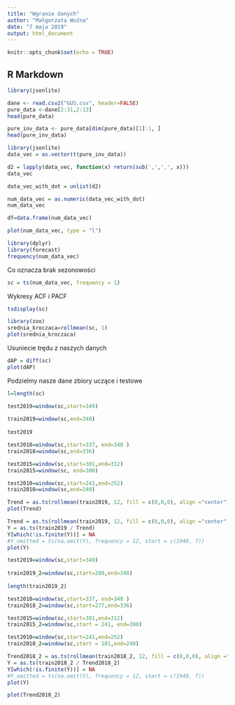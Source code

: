 ```yaml
---
title: "Wgranie danych"
author: "Małgorzata Woźna"
date: "7 maja 2019"
output: html_document
---
```


```r
knitr::opts_chunk$set(echo = TRUE)
```

## R Markdown
```r
library(jsonlite)

dane <- read.csv2("GUS.csv", header=FALSE)
pure_data <-dane[2:31,2:13]
head(pure_data)
```

```r
pure_inv_data <- pure_data[dim(pure_data)[1]:1, ]
head(pure_inv_data)
```



```r
library(jsonlite)
data_vec = as.vector(t(pure_inv_data))
```

```r
d2 = lapply(data_vec, function(x) return(sub(',','.', x)))
data_vec
```
```r
data_vec_with_dot = unlist(d2)
```


```r
num_data_vec = as.numeric(data_vec_with_dot)
num_data_vec
```
```r
df=data.frame(num_data_vec)
```


```r
plot(num_data_vec, type = "l")
```
```r
library(dplyr)
library(forecast)
frequency(num_data_vec)
```
Co oznacza brak sezonowości

```r
sc = ts(num_data_vec, frequency = 1)
```
Wykresy ACF i PACF

```r
tsdisplay(sc)
```

```r
library(zoo)
srednia_kroczaca=rollmean(sc, 1)
plot(srednia_kroczaca)
```

Usuniecie trędu z naszych danych

```r
dAP = diff(sc)
plot(dAP)
```

Podzielmy nasze dane zbiory uczące i testowe
```r
l=length(sc)

```
```r
test2019=window(sc,start=349)
  
train2019=window(sc,end=348)
  
test2019
```
```r
test2018=window(sc,start=337, end=348 )
train2018=window(sc,end=336)
```
```r
test2015=window(sc,start=301,end=312)
train2015=window(sc, end=300)
```
```r
test2010=window(sc,start=241,end=252)
train2010=window(sc,end=240)
```

```r
Trend = as.ts(rollmean(train2019, 12, fill = c(0,0,0), align ="center"))
plot(Trend)
```


```r
Trend = as.ts(rollmean(train2019, 12, fill = c(0,0,0), align ="center"))
Y = as.ts(train2019 / Trend)
Y[which(!is.finite(Y))] = NA
#Y_omitted = ts(na.omit(Y), frequency = 12, start = c(1949, 7))
plot(Y)
```
```r
test2019=window(sc,start=349)
  
train2019_2=window(sc,start=289,end=348)
  
length(train2019_2)
```
```r
test2018=window(sc,start=337, end=348 )
train2018_2=window(sc,start=277,end=336)
```
```r
test2015=window(sc,start=301,end=312)
train2015_2=window(sc,start = 241, end=300)
```
```r
test2010=window(sc,start=241,end=252)
train2010_2=window(sc,start = 181,end=240)
```
```r
Trend2018_2 = as.ts(rollmean(train2018_2, 12, fill = c(0,0,0), align ="center"))
Y = as.ts(train2018_2 / Trend2018_2)
Y[which(!is.finite(Y))] = NA
#Y_omitted = ts(na.omit(Y), frequency = 12, start = c(1949, 7))
plot(Y)
```
```r
plot(Trend2018_2)
```
